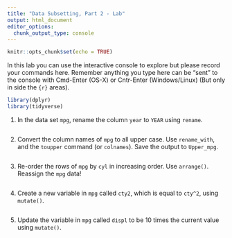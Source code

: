 ```yaml
---
title: "Data Subsetting, Part 2 - Lab"
output: html_document
editor_options: 
  chunk_output_type: console
---
```


```r
knitr::opts_chunk$set(echo = TRUE)
```

In this lab you can use the interactive console to explore but please record your commands here.  Remember anything you type here can be "sent" to the console with Cmd-Enter (OS-X) or Cntr-Enter (Windows/Linux) (But only in side the ```{r}``` areas).

```r
library(dplyr)
library(tidyverse)
```


1. In the data set `mpg`, rename the column `year` to `YEAR` using `rename`.

```r

```

2. Convert the column names of `mpg` to all upper case. Use `rename_with`, and the `toupper` command (or `colnames`). Save the output to `Upper_mpg`.

```r

```



3. Re-order the rows of `mpg` by `cyl` in increasing order. Use `arrange()`. Reassign the `mpg` data!

```r

```


4. Create a new variable in `mpg` called `cty2`, which  is equal to `cty^2`, using `mutate()`.  

```r

```


5. Update the variable  in `mpg` called `displ` to be 10 times the current value using `mutate()`.  

```r

```


